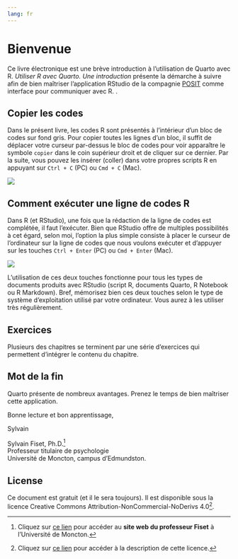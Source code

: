 ```yaml
---
lang: fr
---
```


# Bienvenue {.unnumbered}

Ce livre électronique est une brève introduction à l'utilisation de Quarto avec R. *Utiliser R avec Quarto. Une introduction* présente la démarche à suivre afin de bien maîtriser l'application RStudio de la compagnie [POSIT](https://posit.co/) comme interface pour communiquer avec R. .

## Copier les codes

Dans le présent livre, les codes R sont présentés à l'intérieur d'un bloc de codes sur fond gris. Pour copier toutes les lignes d'un bloc, il suffit de déplacer votre curseur par-dessus le bloc de codes pour voir apparaître le symbole `copier` dans le coin supérieur droit et de cliquer sur ce dernier. Par la suite, vous pouvez les insérer (coller) dans votre propres scripts R en appuyant sur `Ctrl + C` (PC) ou `Cmd + C` (Mac).

![](./figures/intro-copier.png)

## Comment exécuter une ligne de codes R

Dans R (et RStudio), une fois que la rédaction de la ligne de codes est complétée, il faut l'exécuter. Bien que RStudio offre de multiples possibilités à cet égard, selon moi, l'option la plus simple consiste à placer le curseur de l'ordinateur sur la ligne de codes que nous voulons exécuter et d'appuyer sur les touches `Ctrl + Enter` (PC) ou `Cmd + Enter` (Mac).

![](./figures/intro-touches.png)

L'utilisation de ces deux touches fonctionne pour tous les types de documents produits avec RStudio (script R, documents Quarto, R Notebook ou R Markdown). Bref, mémorisez bien ces deux touches selon le type de système d'exploitation utilisé par votre ordinateur. Vous aurez à les utiliser très régulièrement.

## Exercices

Plusieurs des chapitres se terminent par une série d'exercices qui permettent d'intégrer le contenu du chapitre.

## Mot de la fin

Quarto présente de nombreux avantages. Prenez le temps de bien maîtriser cette application. 

Bonne lecture et bon apprentissage,

Sylvain

Sylvain Fiset, Ph.D.[^index-1]<br> Professeur titulaire de psychologie<br> Université de Moncton, campus d'Edmundston.

[^index-1]: Cliquez sur [ce lien](https://www.umoncton.ca/prof/umce-fiset_sylvain){.external target="_blank"} pour accéder au **site web du professeur Fiset** à l'Université de Moncton.

## License

Ce document est gratuit (et il le sera toujours). Il est disponible sous la licence Creative Commons Attribution-NonCommercial-NoDerivs 4.0[^index-2].

[^index-2]: Cliquez sur [ce lien](https://creativecommons.org/licenses/by-nc-nd/4.0/){.external target="_blank"} pour accéder à la description de cette licence.
